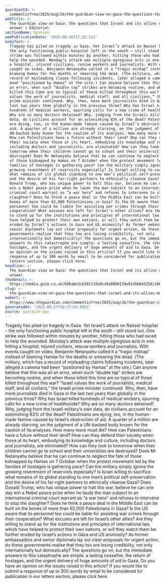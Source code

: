 ```yaml
---
guardianId: >-
  commentisfree/2025/aug/26/the-guardian-view-on-gaza-the-questions-that-israel-and-its-allies-must-answer
webTitle: >-
  The Guardian view on Gaza: the questions that Israel and its allies must
  answer | Editorial
sectionName: Opinion
webPublicationDate: '2025-08-26T17:25:11Z'
bodyText: >-
  Tragedy has piled on tragedy in Gaza. Yet Israel’s attack on Nasser hospital –
  the only functioning public hospital left in the south – still stood out. One
  strike was followed within minutes by another, hitting those who had raced to
  help the wounded. Monday’s attack was multiple egregious acts in one: hitting
  a hospital, injured civilians, rescue workers and journalists. With events
  caught on video, Benjamin Netanyahu called it a “tragic mishap” instead of
  blaming Hamas for the deaths or smearing the dead. (The military, which has a
  record of misleading claims following incidents, later alleged a camera had
  been “positioned by Hamas” at the site.) Can anyone believe that this was all
  an error, when such “double tap” strikes are becoming routine, and when those
  killed this time are so typical of those killed throughout this war? “Israel
  values the work of journalists, medical staff, and all civilians,” the Israeli
  prime minister continued. Why, then, have more journalists died in Gaza in the
  last two years than globally in the previous three? Why has Israel killed
  hundreds of medical workers, spurring calls for a new crime of healthocide?
  Why are so many doctors detained? Why, judging from the Israeli military’s own
  data, do civilians account for an astonishing 83% of the dead? Palestinians
  are dying, too, in the human-made famine caused by Israel’s obstruction of
  aid. A quarter of a million are already starving, on the judgment of a
  UN-backed body known for the caution of its analyses. How many more must die?
  How can Palestinians have a future without their land? How can they defend
  their society when those at its heart, embodying its knowledge and culture,
  including doctors and journalists, are eliminated? How can they look to
  tomorrow when their children cannot go to school and their universities are
  destroyed? Does Mr Netanyahu believe that he can continue to neglect the fate
  of those kidnapped by Hamas on 7 October when the protest movement led by the
  families of hostages is gathering pace? Can the military simply ignore the
  growing resentment of reservists especially? Is Israel willing to sacrifice
  what remains of its global standing to one man’s political self-preservation
  and the desire of his far-right partners to ethnically cleanse Gaza? Does
  Donald Trump, who has unique power to halt this war, believe he can one day
  win a Nobel peace prize when he lauds the man subject to an international
  criminal court warrant as “a war hero” and refuses to intervene to stop the
  slaughter? Does he think a peace deal in the Middle East can be built on the
  bones of more than 62,000 Palestinians in Gaza? Is the US aware that its
  personnel too could be liable for assisting war crimes through their
  cooperation? What excuses are left for Israel’s other allies? Are they willing
  to stand up for the institutions and principles of international law, which
  have helped to protect their own nations, or will they watch them be further
  eroded by Israel’s actions in Gaza and US animosity? As former ambassadors and
  senior diplomats lay out clear proposals for urgent action, do these
  governments realise that they too are losing credibility, not only
  internationally but domestically? The questions go on, but the immediate
  answers to this catastrophe are simple: a lasting ceasefire, the return of
  hostages, and the urgent delivery of huge amounts of aid to Gaza. Do you have
  an opinion on the issues raised in this article? If you would like to submit a
  response of up to 300 words by email to be considered for publication in our
  letters section, please click here.
headline: >-
  The Guardian view on Gaza: the questions that Israel and its allies must
  answer
thumbnail: >-
  https://media.guim.co.uk/69ba6e3c6301110a9cd428008174e8145bb43258/1063_0_5012_4010/500.jpg
slug: >-
  the-guardian-view-on-gaza-the-questions-that-israel-and-its-allies-must-answer-or-editorial
webUrl: >-
  https://www.theguardian.com/commentisfree/2025/aug/26/the-guardian-view-on-gaza-the-questions-that-israel-and-its-allies-must-answer
generatedAt: '2025-08-27T10:17:03.095Z'
source: guardian-api
---
```

Tragedy has piled on tragedy in Gaza. Yet Israel’s attack on Nasser hospital – the only functioning public hospital left in the south – still stood out. One strike was followed within minutes by another, hitting those who had raced to help the wounded. Monday’s attack was multiple egregious acts in one: hitting a hospital, injured civilians, rescue workers and journalists. With events caught on video, Benjamin Netanyahu called it a “tragic mishap” instead of blaming Hamas for the deaths or smearing the dead. (The military, which has a record of misleading claims following incidents, later alleged a camera had been “positioned by Hamas” at the site.) Can anyone believe that this was all an error, when such “double tap” strikes are becoming routine, and when those killed this time are so typical of those killed throughout this war? “Israel values the work of journalists, medical staff, and all civilians,” the Israeli prime minister continued. Why, then, have more journalists died in Gaza in the last two years than globally in the previous three? Why has Israel killed hundreds of medical workers, spurring calls for a new crime of healthocide? Why are so many doctors detained? Why, judging from the Israeli military’s own data, do civilians account for an astonishing 83% of the dead? Palestinians are dying, too, in the human-made famine caused by Israel’s obstruction of aid. A quarter of a million are already starving, on the judgment of a UN-backed body known for the caution of its analyses. How many more must die? How can Palestinians have a future without their land? How can they defend their society when those at its heart, embodying its knowledge and culture, including doctors and journalists, are eliminated? How can they look to tomorrow when their children cannot go to school and their universities are destroyed? Does Mr Netanyahu believe that he can continue to neglect the fate of those kidnapped by Hamas on 7 October when the protest movement led by the families of hostages is gathering pace? Can the military simply ignore the growing resentment of reservists especially? Is Israel willing to sacrifice what remains of its global standing to one man’s political self-preservation and the desire of his far-right partners to ethnically cleanse Gaza? Does Donald Trump, who has unique power to halt this war, believe he can one day win a Nobel peace prize when he lauds the man subject to an international criminal court warrant as “a war hero” and refuses to intervene to stop the slaughter? Does he think a peace deal in the Middle East can be built on the bones of more than 62,000 Palestinians in Gaza? Is the US aware that its personnel too could be liable for assisting war crimes through their cooperation? What excuses are left for Israel’s other allies? Are they willing to stand up for the institutions and principles of international law, which have helped to protect their own nations, or will they watch them be further eroded by Israel’s actions in Gaza and US animosity? As former ambassadors and senior diplomats lay out clear proposals for urgent action, do these governments realise that they too are losing credibility, not only internationally but domestically? The questions go on, but the immediate answers to this catastrophe are simple: a lasting ceasefire, the return of hostages, and the urgent delivery of huge amounts of aid to Gaza. Do you have an opinion on the issues raised in this article? If you would like to submit a response of up to 300 words by email to be considered for publication in our letters section, please click here.
